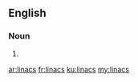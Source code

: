 ==English==

===Noun===
{{head|en}}

# {{plural of|linac}}

[[ar:linacs]]
[[fr:linacs]]
[[ku:linacs]]
[[my:linacs]]